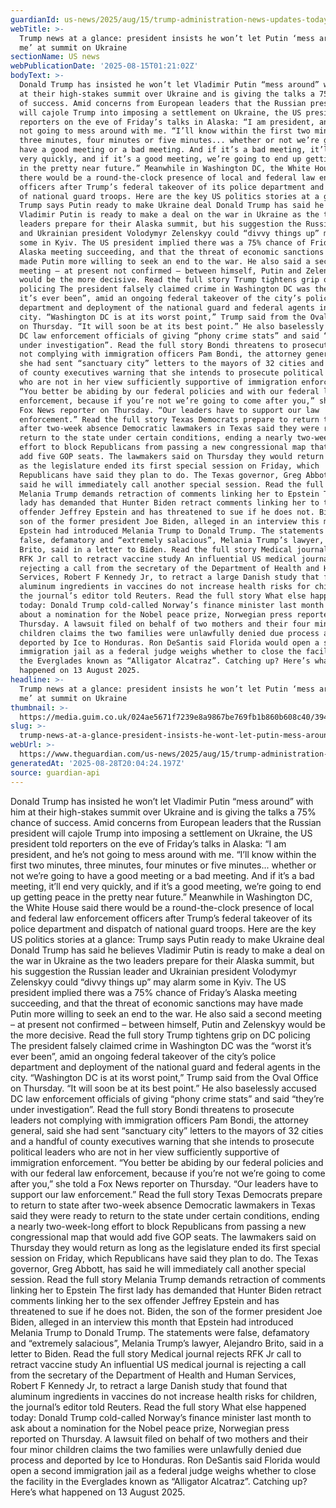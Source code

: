 ```yaml
---
guardianId: us-news/2025/aug/15/trump-administration-news-updates-today
webTitle: >-
  Trump news at a glance: president insists he won’t let Putin ‘mess around with
  me’ at summit on Ukraine
sectionName: US news
webPublicationDate: '2025-08-15T01:21:02Z'
bodyText: >-
  Donald Trump has insisted he won’t let Vladimir Putin “mess around” with him
  at their high-stakes summit over Ukraine and is giving the talks a 75% chance
  of success. Amid concerns from European leaders that the Russian president
  will cajole Trump into imposing a settlement on Ukraine, the US president told
  reporters on the eve of Friday’s talks in Alaska: “I am president, and he’s
  not going to mess around with me. “I’ll know within the first two minutes,
  three minutes, four minutes or five minutes... whether or not we’re going to
  have a good meeting or a bad meeting. And if it’s a bad meeting, it’ll end
  very quickly, and if it’s a good meeting, we’re going to end up getting peace
  in the pretty near future.” Meanwhile in Washington DC, the White House said
  there would be a round-the-clock presence of local and federal law enforcement
  officers after Trump’s federal takeover of its police department and dispatch
  of national guard troops. Here are the key US politics stories at a glance:
  Trump says Putin ready to make Ukraine deal Donald Trump has said he believes
  Vladimir Putin is ready to make a deal on the war in Ukraine as the two
  leaders prepare for their Alaska summit, but his suggestion the Russian leader
  and Ukrainian president Volodymyr Zelenskyy could “divvy things up” may alarm
  some in Kyiv. The US president implied there was a 75% chance of Friday’s
  Alaska meeting succeeding, and that the threat of economic sanctions may have
  made Putin more willing to seek an end to the war. He also said a second
  meeting – at present not confirmed – between himself, Putin and Zelenskyy
  would be the more decisive. Read the full story Trump tightens grip on DC
  policing The president falsely claimed crime in Washington DC was the “worst
  it’s ever been”, amid an ongoing federal takeover of the city’s police
  department and deployment of the national guard and federal agents in the
  city. “Washington DC is at its worst point,” Trump said from the Oval Office
  on Thursday. “It will soon be at its best point.” He also baselessly accused
  DC law enforcement officials of giving “phony crime stats” and said “they’re
  under investigation”. Read the full story Bondi threatens to prosecute leaders
  not complying with immigration officers Pam Bondi, the attorney general, said
  she had sent “sanctuary city” letters to the mayors of 32 cities and a handful
  of county executives warning that she intends to prosecute political leaders
  who are not in her view sufficiently supportive of immigration enforcement.
  “You better be abiding by our federal policies and with our federal law
  enforcement, because if you’re not we’re going to come after you,” she told a
  Fox News reporter on Thursday. “Our leaders have to support our law
  enforcement.” Read the full story Texas Democrats prepare to return to state
  after two-week absence Democratic lawmakers in Texas said they were ready to
  return to the state under certain conditions, ending a nearly two-week-long
  effort to block Republicans from passing a new congressional map that would
  add five GOP seats. The lawmakers said on Thursday they would return as long
  as the legislature ended its first special session on Friday, which
  Republicans have said they plan to do. The Texas governor, Greg Abbott, has
  said he will immediately call another special session. Read the full story
  Melania Trump demands retraction of comments linking her to Epstein The first
  lady has demanded that Hunter Biden retract comments linking her to the sex
  offender Jeffrey Epstein and has threatened to sue if he does not. Biden, the
  son of the former president Joe Biden, alleged in an interview this month that
  Epstein had introduced Melania Trump to Donald Trump. The statements were
  false, defamatory and “extremely salacious”, Melania Trump’s lawyer, Alejandro
  Brito, said in a letter to Biden. Read the full story Medical journal rejects
  RFK Jr call to retract vaccine study An influential US medical journal is
  rejecting a call from the secretary of the Department of Health and Human
  Services, Robert F Kennedy Jr, to retract a large Danish study that found that
  aluminum ingredients in vaccines do not increase health risks for children,
  the journal’s editor told Reuters. Read the full story What else happened
  today: Donald Trump cold-called Norway’s finance minister last month to ask
  about a nomination for the Nobel peace prize, Norwegian press reported on
  Thursday. A lawsuit filed on behalf of two mothers and their four minor
  children claims the two families were unlawfully denied due process and
  deported by Ice to Honduras. Ron DeSantis said Florida would open a second
  immigration jail as a federal judge weighs whether to close the facility in
  the Everglades known as “Alligator Alcatraz”. Catching up? Here’s what
  happened on 13 August 2025.
headline: >-
  Trump news at a glance: president insists he won’t let Putin ‘mess around with
  me’ at summit on Ukraine
thumbnail: >-
  https://media.guim.co.uk/024ae5671f7239e8a9867be769fb1b860b608c40/394_0_3938_3151/500.jpg
slug: >-
  trump-news-at-a-glance-president-insists-he-wont-let-putin-mess-around-with-me-at-summit-on-ukraine
webUrl: >-
  https://www.theguardian.com/us-news/2025/aug/15/trump-administration-news-updates-today
generatedAt: '2025-08-28T20:04:24.197Z'
source: guardian-api
---
```

Donald Trump has insisted he won’t let Vladimir Putin “mess around” with him at their high-stakes summit over Ukraine and is giving the talks a 75% chance of success. Amid concerns from European leaders that the Russian president will cajole Trump into imposing a settlement on Ukraine, the US president told reporters on the eve of Friday’s talks in Alaska: “I am president, and he’s not going to mess around with me. “I’ll know within the first two minutes, three minutes, four minutes or five minutes... whether or not we’re going to have a good meeting or a bad meeting. And if it’s a bad meeting, it’ll end very quickly, and if it’s a good meeting, we’re going to end up getting peace in the pretty near future.” Meanwhile in Washington DC, the White House said there would be a round-the-clock presence of local and federal law enforcement officers after Trump’s federal takeover of its police department and dispatch of national guard troops. Here are the key US politics stories at a glance: Trump says Putin ready to make Ukraine deal Donald Trump has said he believes Vladimir Putin is ready to make a deal on the war in Ukraine as the two leaders prepare for their Alaska summit, but his suggestion the Russian leader and Ukrainian president Volodymyr Zelenskyy could “divvy things up” may alarm some in Kyiv. The US president implied there was a 75% chance of Friday’s Alaska meeting succeeding, and that the threat of economic sanctions may have made Putin more willing to seek an end to the war. He also said a second meeting – at present not confirmed – between himself, Putin and Zelenskyy would be the more decisive. Read the full story Trump tightens grip on DC policing The president falsely claimed crime in Washington DC was the “worst it’s ever been”, amid an ongoing federal takeover of the city’s police department and deployment of the national guard and federal agents in the city. “Washington DC is at its worst point,” Trump said from the Oval Office on Thursday. “It will soon be at its best point.” He also baselessly accused DC law enforcement officials of giving “phony crime stats” and said “they’re under investigation”. Read the full story Bondi threatens to prosecute leaders not complying with immigration officers Pam Bondi, the attorney general, said she had sent “sanctuary city” letters to the mayors of 32 cities and a handful of county executives warning that she intends to prosecute political leaders who are not in her view sufficiently supportive of immigration enforcement. “You better be abiding by our federal policies and with our federal law enforcement, because if you’re not we’re going to come after you,” she told a Fox News reporter on Thursday. “Our leaders have to support our law enforcement.” Read the full story Texas Democrats prepare to return to state after two-week absence Democratic lawmakers in Texas said they were ready to return to the state under certain conditions, ending a nearly two-week-long effort to block Republicans from passing a new congressional map that would add five GOP seats. The lawmakers said on Thursday they would return as long as the legislature ended its first special session on Friday, which Republicans have said they plan to do. The Texas governor, Greg Abbott, has said he will immediately call another special session. Read the full story Melania Trump demands retraction of comments linking her to Epstein The first lady has demanded that Hunter Biden retract comments linking her to the sex offender Jeffrey Epstein and has threatened to sue if he does not. Biden, the son of the former president Joe Biden, alleged in an interview this month that Epstein had introduced Melania Trump to Donald Trump. The statements were false, defamatory and “extremely salacious”, Melania Trump’s lawyer, Alejandro Brito, said in a letter to Biden. Read the full story Medical journal rejects RFK Jr call to retract vaccine study An influential US medical journal is rejecting a call from the secretary of the Department of Health and Human Services, Robert F Kennedy Jr, to retract a large Danish study that found that aluminum ingredients in vaccines do not increase health risks for children, the journal’s editor told Reuters. Read the full story What else happened today: Donald Trump cold-called Norway’s finance minister last month to ask about a nomination for the Nobel peace prize, Norwegian press reported on Thursday. A lawsuit filed on behalf of two mothers and their four minor children claims the two families were unlawfully denied due process and deported by Ice to Honduras. Ron DeSantis said Florida would open a second immigration jail as a federal judge weighs whether to close the facility in the Everglades known as “Alligator Alcatraz”. Catching up? Here’s what happened on 13 August 2025.
